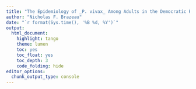 ```yaml
--- 
title: "The Epidemiology of _P. vivax_ Among Adults in the Democratic Republic of the Congo" 
author: "Nicholas F. Brazeau" 
date: "`r format(Sys.time(), '%B %d, %Y')`" 
output: 
  html_document: 
    highlight: tango 
    theme: lumen 
    toc: yes 
    toc_float: yes 
    toc_depth: 3 
    code_folding: hide
editor_options:  
  chunk_output_type: console
--- 
```


<style>
  .col2 {
    columns: 2 200px;         /* number of columns and width in pixels*/
    -webkit-columns: 2 200px; /* chrome, safari */
    -moz-columns: 2 200px;    /* firefox */
  }
<style>

```r
knitr::opts_chunk$set(echo = TRUE, warning = F, message = F)
```
```r
source("~/Documents/GitHub/VivID_Epi/R/00-functions_basic.R")
library(tidyverse)
library(DT)
library(kableExtra)
# special plots
library(ggdag)
library(ggcorrplot)

options(scipen=999)
```

## Overview
Here we have screened over 17,000 adults in the DRC to determine the prevalence and risk factors associated with _P. vivax_ infection. 

### Main Question & Approaches
1. Who is being infected with _P. vivax_ (traditional Epi approach)    
    * Bivariate ORs (GEE); Table 1 and Table 2 combined (keeping in mind feedback from MDF's reviewer)  
1. Who is being infected with _P. vivax_ and **Where** are Infections Occurring ("Prediction Models"; Less Traditional Epi)
    * Bayesian Hierarchial/Spatial Prediction Model (PrevMap, INLA, BRMS)
1. Where did these _P. vivax_ Infections Originate 
    * _PvAMA1_ amplicon 
1. Are antimalarial interventions equally effective against _P. vivax_ and _P. falciparum_     
    * Unconfounded ORs (Inverse Probability Weights using an Ensemble Supervised ML "Stack")
    * This will allow us to make causal statements such as: "Although bed-nets prevented ## cases of _P. falciparum_, they only prevented ## cases of _P. vivax_."
    
### Methodological Considerations
DHS survey weights are included in the risk factor effect estimates using GEE (per DHS's recommendation). 

### Background
Extensive recoding was performed both for merging samples to the CD2013 DHS datasets and for extracting covariates from several publicly available resources (IUCN, OSM, etc). Descriptions are within the _Google Docs_ below. 
  
1. [Sample Selection](https://docs.google.com/document/d/1qGSKnlr5RjYjz2cURATWw4dgL58u561mZfq9qDpidWk/edit?usp=sharing)  
1. [Sample Screening]()   
1. [Covariate Recoding](https://drive.google.com/file/d/1g09QSawu2z8sqe6HOFo1DNoQGt17Bcy1/view?usp=sharing)   
1. [_P. vivax_ Whole Genomes](https://drive.google.com/file/d/1_NU9nQHEkw22qfcXuVUcq65H2Wm-3G0V/view?usp=sharing) -- Curated and downloaded by NFB & APM



## Risk Factors -- Traditional Epi 
See "Covariate Recoding" and "Covariate Association Predictions" above for a complete list of predicted asscociations. Of note, among the ~500 potential infections, only three individuals were Duffy-positive (heterozygtoe genotype). Given this near fixation of the Duffy negative phenotype, it was not considered further in risk factor analyses. 
```r
load("~/Documents/GitHub/VivID_Epi/results/bivariate_model_results.rda")
```

### Distributions & Bivariate Estimates {.tabset .tabset-fade .tabset-pill}
All continuous variables are scaled for parametric estimates.   Signficant variables are highlighted in blue and all cluster-level covariates are italicized. 
  

#### _P. vivax_ Risk Factors 
```r
pvivriskfactortable <- pvivriskfactortable %>% 
  dplyr::mutate(levels = ifelse(
    stringr::str_detect(Covariates,
                    "\\s\\s\\s[a-z]|\\s\\s\\s[A-Z]"), Covariates, ""),
    Covariates = ifelse(
       stringr::str_detect(Covariates,
                    "\\s\\s\\s[a-z]|\\s\\s\\s[A-Z]"), "", Covariates)
  ) %>% 
  dplyr::select(c("Covariates", "levels", "Pvivax-Negative", "Pvivax-Positive", "estimate", "conf.low", "conf.high"))

sigrows <- which(pvivriskfactortable$conf.low < 1 & pvivriskfactortable$conf.high < 1 
                 | pvivriskfactortable$conf.low > 1 & pvivriskfactortable$conf.high > 1)

clusterrows <- which(grepl("_clst", pvivriskfactortable$Covariates))


pvivriskfactortable %>% 
  knitr::kable(., "html") %>%  # note must tell kableExtra html or latex
  kableExtra::kable_styling(bootstrap_options = "striped", full_width = F, position = "center") %>% 
  kableExtra::row_spec(row = clusterrows, italic = T) %>% 
  kableExtra::row_spec(row = sigrows, bold = T, background = "#deebf7")

```

#### _P. falciparum_ Risk Factors 
```r

pfalriskfactortable <- pfalriskfactortable %>% 
  dplyr::mutate(levels = ifelse(
     stringr::str_detect(Covariates,
          "\\s\\s\\s[a-z]|\\s\\s\\s[A-Z]"), Covariates, ""),
    Covariates = ifelse(
       stringr::str_detect(Covariates,
            "\\s\\s\\s[a-z]|\\s\\s\\s[A-Z]"), "", Covariates)
  ) %>% 
  dplyr::select(c("Covariates", "levels", "Pfalciparum-Negative", "Pfalciparum-Positive", "estimate", "conf.low", "conf.high"))

sigrows <- which(pfalriskfactortable$conf.low < 1 & pfalriskfactortable$conf.high < 1 
                 | pfalriskfactortable$conf.low > 1 & pfalriskfactortable$conf.high > 1)

clusterrows <- which(grepl("_clst", pfalriskfactortable$Covariates))


pfalriskfactortable %>% 
  knitr::kable(., "html") %>%  # note must tell kableExtra html or latex
  kableExtra::kable_styling(bootstrap_options = "striped", full_width = F, position = "center") %>% 
  kableExtra::row_spec(row = clusterrows, italic = T) %>% 
  kableExtra::row_spec(row = sigrows, bold = T, background = "#deebf7")

```


    
## Bayesian Heirarchial/Spatial Prediction Models

### Weighted Prevalence {.tabset .tabset-fade .tabset-pill}
Province and cluster point estimates were calculated directly from the CD2013 sampling weights. The raster surfaces are Smooth Guassian Processes from `PrevMap` using a MLE approach. Moran's I was calculated from greater circle distance between clusters.

```r
prevmaprasterplots <- readRDS("~/Documents/GitHub/VivID_Epi/results/prevmap_raster_plots.rds")
load("~/Documents/GitHub/VivID_Epi/results/basic_maps_results.rda")
morani <- readRDS("~/Documents/GitHub/VivID_Epi/results/basic_map_moranI.rds")
```

#### _P. vivax_

```r
morani$moranI[[2]]

gridExtra::grid.arrange(
                        pntestmaps[[2]], 
                        caseprevmaps[[2]], 
                        prevmaprasterplots[[2]],
                        ncol=3, top=grid::textGrob("P. vivax Prevalence in CD2013 DHS", gp=grid::gpar(fontsize=15, fontfamily = "Arial", fontface = "bold"))) 

```

#### _P. falciparum_
```r
morani$moranI[[1]]

gridExtra::grid.arrange(
                        pntestmaps[[1]], 
                        caseprevmaps[[1]], 
                        prevmaprasterplots[[1]],
                        ncol=3, top=grid::textGrob("P. falciparum Prevalence in CD2013 DHS", gp=grid::gpar(fontsize=15, fontfamily = "Arial", fontface = "bold"))) 


```

#### _P. ovale_
```r
morani$moranI[[3]]

gridExtra::grid.arrange(
                        pntestmaps[[3]], 
                        caseprevmaps[[3]], 
                        prevmaprasterplots[[3]],
                        ncol=3, top=grid::textGrob("P. ovale Prevalence in CD2013 DHS", gp=grid::gpar(fontsize=15, fontfamily = "Arial", fontface = "bold"))) 


```

###

#### Ape Habitat Overlap
```r
plot( aperange_nhapv )
```

## _P. vivax_ Phylogeographics 
```r
# load("~/Documents/GitHub/VivID_Epi/WetLabWork/PvampliconDesign/potential_primer_variants.rda")
```
Based on the ~735 samples that Andrew and I found and previous estimates of $F_{st}$ by Hupalo et al. 2016 [PMID: 27348298](https://www.ncbi.nlm.nih.gov/pubmed/27348298) (see Supplementary Table 2 & Figure 5), I identified small regions in several genes that was "amplifi-able" for our low-quality DNA (i.e. ~300 bp) and were phylogeographically informative. Of those candidates, _PvAMA1_ proved to be best under our laboratory conditions.   

### Phylogenetic Tree of _PvAMA1_
  * No DRC samples yet but NFB randomly selected 96*2 and they are plated, ready to PCR'ed/sequenced.   
  * Will need to subset to monoclonal among 735 publicly available.  
  
```r
ggplot() +
  annotate("text", x=0, y=0, label= "Wet Lab Work in Progress", color = "red") +
  vivid_theme +
  theme(axis.title = element_blank(),
        axis.text = element_blank(),
        axis.ticks = element_blank())
```



## Antimalarial Interventions
Based on my [DAG](http://dagitty.net/development/dags.html?id=jKNQhB#), I have identifed potential confounders of the _Plasmodium_ - Intervention relationship. We will use Invese Probability Confounding Weights to remove the bias due to confounding and Inverse Probability Sampling Weights to account for the DHS sampling structure (per DHS recommendations) in order to arrive at a **causal estimate**. The interventions that will be compared between _P. vivax_ and _P. falciparum_ are:   
1. Bednets (LLIN)  
1. Housing Materials  
1. Healthcare Insurance/Access  
  
These interventions were all identified in the literature as recent, scalable, cost-effective measures for combatting malaria. 


#### Due Diligence
```r
dtrskfctr.corr <- readRDS("~/Documents/GitHub/VivID_Epi/data/derived_data/covariate_correlation_data.rds")



```

##### Model Multicollinearity 
```r
ggcorrplot::ggcorrplot(dtrskfctr.corr, 
                       type = "lower",
                       outline.color = "white",
                       ggtheme = ggplot2::theme_gray,
                       colors = c("#313695", "#ffffbf", "#a50026"),
                       hc.order = F) +
  ggtitle("Covariate Correlation Matrix") +
  theme(plot.title = element_text(size = 14, family = "Arial", face = "bold", vjust = 0.5, hjust = 0.5),
        legend.position = "right", 
        legend.text = element_text(angle = 0),
        axis.text = element_text(size = 5),
        panel.border = element_blank())

```

##### Missingness
**For now, have gone to a complete case analysis (MCAR assumption). In the future, I should consider multiple imputation because a few of the cluster did not have antimalarial-drug use, which means there is a MAR assumption at the very least**.
```r
# mice::md.pattern(llin, rotate.names = T)

```

##### Causal Assumptions
1. Exchangeability -- No unmeasured confounding   
    * Going to include all measured confounders and not just minimally sufficient to help with this. 
1. Positivity 
    * IPW implicitly assumes that all individuals have a non-zero probability of receiving either exposure/treatment (i.e. must have an individual through all cells).  
1. Consistency 
    * Cannot guarantee but should be OK. 
1. Temporality  
    * Cross sectional, so cannot guarantee
1. No Interference  
    * Infectious disease, so certainly cannot guarantee but have attempted to somewhat control for this dependence by accounting for physical space 
    
    
### IPTW Effect Esimates {.tabset .tabset-fade .tabset-pill}

```r
load("~/Documents/GitHub/VivID_Epi/results/llin_iptw_models.rda")

# load
# load
# lapply() %>% bindrows -- and then filter below

```

#### LLIN

<div class="col2">
```r
tableone::kableone(llintable_orig)
tableone::kableone(llintable_iptw)
```
</div>

```r

pan.llin.cest.tidy %>% 
  knitr::kable(., "html") %>% 
  kableExtra::kable_styling(bootstrap_options = "striped", full_width = F, position = "center")

pan.llin.cest.tidy %>% 
  dplyr::mutate(y = 1:nrow(.)) %>% 
  ggplot(data = .) +
  geom_vline(aes(xintercept = 1), size = 1.5, color = "#AA0A3C", alpha = 0.9, linetype='dashed') +
  geom_point(aes(x=OR, y = y, color = factor(species)), size = 3) +
  geom_errorbarh(aes(xmin = L95, xmax = U95, y = y, color = factor(species)), size = 1.5) +
  scale_color_manual("Species", values = c("#00A0FA", "#006E82")) +
  ggtitle(expression(paste(italic("P. vivax"), " and ", italic("P. falciparum"), "Intervention Causal Estimates"))) +
  xlab("Odds Ratio") +
  vivid_theme + 
  theme(axis.title.y = element_blank(),
        axis.text.y = element_blank(),
        axis.ticks.y = element_blank(),
        axis.line.x = element_line(colour = "#000000", size = 1, linetype = "solid"),
        legend.position = "right",
        legend.text = element_text(face = "italic", angle = 0))

  

```

#### Housing Materials
```r


```
    
#### Health Insurance 
```r


```


## Apendix
### Derivation of IPTWs

Assume that we have an treatment (A) and an outcome (Y) with confounding variables Z1 and Z2. The confounding variables will be abbreviated **Z** below. 
```r
dagify(Y ~ A,
       A ~ z1,
       Y ~ z1,
       A ~ z2,
       Y ~ z2) %>% 
  ggdag() + 
  theme(legend.position = "none",
        panel.background = element_blank(),
        panel.grid = element_blank())
```

### _Some basic reminders_: 
**Joint Probabilities**   
$$P(Y,X) = P(Y|X)P(X)$$
$$P(Y,X) = P(X,Y)$$ 
**Law of Total Probability**   
$$P(Y) = \sum P(Y|X)P(X)$$    

**Causal Inference**  
Assuming $Y$ is a dichotomized outcome, then $E(Y^a) = P(Y^a)$. Note, this I am dropping time aspect from classic equation of $F_{Y^a}(t) = P(Y^a \leq t)$. Moreover, assume that $Y^a \bot A | Z$, exchangeability, and counterfactual consistency, then:

$$P(Y | A = a) = \sum_Z P(Y|A=a, \mathbf Z)P(\mathbf Z)$$

Therefore, we just have to reduce the confounders by creating weights that account for the probability that we received treatment:    

$$W^A = \frac{1}{g[A|\mathbf Z]}$$
Therefore, our new weighted outcome is $E(Y^a) = P(Y^a) = E[\frac{I(A=a)Y}{(W^A)^{-1}}]$.

$$E(Y^a) = \sum_Z \frac{P(Y, A, \mathbf Z)}{(W^A)^{-1}}$$
$$E(Y^a) = \sum_Z \frac{P(Y|A)P(A|Z)P(Z)}{P(A|Z)}$$








